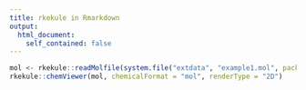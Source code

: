 ```yaml
---
title: rkekule in Rmarkdown
output:
  html_document:
    self_contained: false
---
```


```r
mol <- rkekule::readMolfile(system.file("extdata", "example1.mol", package = "rkekule"))
rkekule::chemViewer(mol, chemicalFormat = "mol", renderType = "2D")
```
